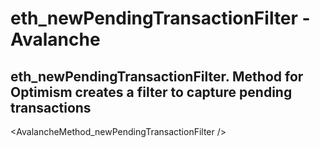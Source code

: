 # eth_newPendingTransactionFilter  - Avalanche

## eth_newPendingTransactionFilter. Method for Optimism creates a filter to capture pending transactions


<AvalancheMethod_newPendingTransactionFilter />
